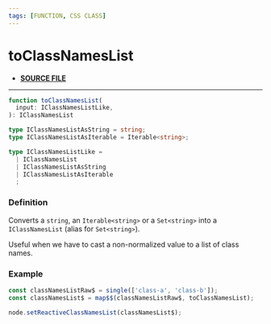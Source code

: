 ```yaml
---
tags: [FUNCTION, CSS CLASS]
---
```


# toClassNamesList

- **[SOURCE FILE](https://github.com/lirx-js/dom/tree/main/src/dom-manipulation/virtual-nodes/virtual-reactive-element-node/members/class/to-class-names-list.ts)**

---

```ts
function toClassNamesList(
  input: IClassNamesListLike,
): IClassNamesList
```

```ts
type IClassNamesListAsString = string;
type IClassNamesListAsIterable = Iterable<string>;

type IClassNamesListLike =
  | IClassNamesList
  | IClassNamesListAsString
  | IClassNamesListAsIterable
  ;
```

### Definition

Converts a `string`, an `Iterable<string>` or a `Set<string>`  into a `IClassNamesList` (alias for `Set<string>`).

Useful when we have to cast a non-normalized value to a list of class names.


### Example

```ts
const classNamesListRaw$ = single(['class-a', 'class-b']);
const classNamesList$ = map$$(classNamesListRaw$, toClassNamesList);

node.setReactiveClassNamesList(classNamesList$);
```




